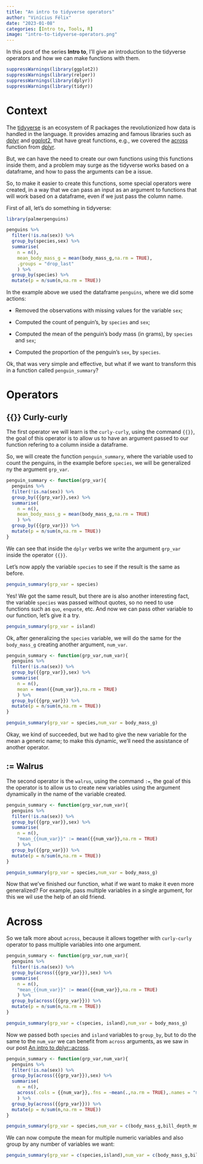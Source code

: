 ```yaml
---
title: "An intro to tidyverse operators"
author: "Vinícius Félix"
date: "2023-01-08"
categories: [Intro to, Tools, R]
image: "intro-to-tidyverse-operators.png"
---
```


In this post of the series **Intro to**, I'll give an introduction to the tidyverse operators and how we can make functions with them.

```r
suppressWarnings(library(ggplot2))
suppressWarnings(library(relper))
suppressWarnings(library(dplyr))
suppressWarnings(library(tidyr))
```

# Context

The [tidyverse](https://www.tidyverse.org/) is an ecosystem of R packages the revolutionized how data is handled in the language. It provides amazing and famous libraries such as [dplyr](https://dplyr.tidyverse.org/) and [ggplot2](https://ggplot2.tidyverse.org/), that have great functions, e.g., we covered the [across](https://vbfelix.github.io/posts/2023-01-01-dplyr-across/) function from [dplyr](https://dplyr.tidyverse.org/).

But, we can have the need to create our own functions using this functions inside them, and a problem may surge as the tidyverse works based on a dataframe, and how to pass the arguments can be a issue.

So, to make it easier to create this functions, some special operators were created, in a way that we can pass an input as an argument to functions that will work based on a dataframe, even if we just pass the column name.

First of all, let's do something in tidyverse:

```r

library(palmerpenguins)

penguins %>% 
  filter(!is.na(sex)) %>% 
  group_by(species,sex) %>%
  summarise(
    n = n(),
    mean_body_mass_g = mean(body_mass_g,na.rm = TRUE),
    .groups = "drop_last"
    ) %>% 
  group_by(species) %>% 
  mutate(p = n/sum(n,na.rm = TRUE))
```

In the example above we used the dataframe `penguins`, where we did some actions:

-   Removed the observations with missing values for the variable `sex`;

-   Computed the count of penguin's, by `species` and `sex`;

-   Computed the mean of the penguin's body mass (in grams), by `species` and `sex`;

-   Computed the proportion of the penguin's `sex`, by `species`.

Ok, that was very simple and effective, but what if we want to transform this in a function called `penguin_summary`?

# Operators

## {{}} Curly-curly

The first operator we will learn is the `curly-curly`, using the command `{{}}`, the goal of this operator is to allow us to have an argument passed to our function refering to a column inside a dataframe.

So, we will create the function `penguin_summary`, where the variable used to count the penguins, in the example before `species`, we will be generalized ny the argument `grp_var`.

```r
penguin_summary <- function(grp_var){
  penguins %>% 
  filter(!is.na(sex)) %>% 
  group_by({{grp_var}},sex) %>%
  summarise(
    n = n(),
    mean_body_mass_g = mean(body_mass_g,na.rm = TRUE)
    ) %>% 
  group_by({{grp_var}}) %>% 
  mutate(p = n/sum(n,na.rm = TRUE))
}
```

We can see that inside the `dplyr` verbs we write the argument `grp_var` inside the operator `{{}}`.

Let's now apply the variable `species` to see if the result is the same as before.

```r
penguin_summary(grp_var = species)
```

Yes! We got the same result, but there are is also another interesting fact, the variable `species` was passed without quotes, so no need to use functions such as `quo`, `enquote`, etc. And now we can pass other variable to our function, let's give it a try.

```r
penguin_summary(grp_var = island)
```

Ok, after generalizing the `species` variable, we will do the same for the `body_mass_g` creating another argument, `num_var`.

```r
penguin_summary <- function(grp_var,num_var){
  penguins %>% 
  filter(!is.na(sex)) %>% 
  group_by({{grp_var}},sex) %>%
  summarise(
    n = n(),
    mean = mean({{num_var}},na.rm = TRUE)
    ) %>% 
  group_by({{grp_var}}) %>% 
  mutate(p = n/sum(n,na.rm = TRUE))
}

penguin_summary(grp_var = species,num_var = body_mass_g)
```

Okay, we kind of succeeded, but we had to give the new variable for the mean a generic name; to make this dynamic, we'll need the assistance of another operator.

## := Walrus

The second operator is the `walrus`, using the command `:=`, the goal of this the operator is to allow us to create new variables using the argument dynamically in the name of the variable created.

```r
penguin_summary <- function(grp_var,num_var){
  penguins %>% 
  filter(!is.na(sex)) %>% 
  group_by({{grp_var}},sex) %>%
  summarise(
    n = n(),
    "mean_{{num_var}}" := mean({{num_var}},na.rm = TRUE)
    ) %>% 
  group_by({{grp_var}}) %>% 
  mutate(p = n/sum(n,na.rm = TRUE))
}

penguin_summary(grp_var = species,num_var = body_mass_g)
```

Now that we've finished our function, what if we want to make it even more generalized? For example, pass multiple variables in a single argument, for this we wil use the help of an old friend.

# Across

So we talk more about `across`, because it allows together with `curly-curly` operator to pass multiple variables into one argument.

```r
penguin_summary <- function(grp_var,num_var){
  penguins %>% 
  filter(!is.na(sex)) %>% 
  group_by(across({{grp_var}}),sex) %>%
  summarise(
    n = n(),
    "mean_{{num_var}}" := mean({{num_var}},na.rm = TRUE)
    ) %>% 
  group_by(across({{grp_var}})) %>% 
  mutate(p = n/sum(n,na.rm = TRUE))
}

penguin_summary(grp_var = c(species, island),num_var = body_mass_g)
```

Now we passed both `species` and `island` variables to `group_by`, but to do the same to the `num_var` we can benefit from `across` arguments, as we saw in our post [An intro to dplyr::across](https://vbfelix.github.io/posts/2023-01-01-dplyr-across/).

```r
penguin_summary <- function(grp_var,num_var){
  penguins %>% 
  filter(!is.na(sex)) %>% 
  group_by(across({{grp_var}}),sex) %>%
  summarise(
    n = n(),
    across(.cols = {{num_var}},.fns = ~mean(.,na.rm = TRUE),.names = "mean_{.col}")
    ) %>% 
  group_by(across({{grp_var}})) %>% 
  mutate(p = n/sum(n,na.rm = TRUE))
}

penguin_summary(grp_var = species,num_var = c(body_mass_g,bill_depth_mm))
```

We can now compute the mean for multiple numeric variables and also group by any number of variables we want:

```r
penguin_summary(grp_var = c(species,island),num_var = c(body_mass_g,bill_depth_mm))
```
